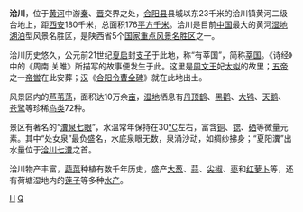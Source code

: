 '''洽川'''，位于[[黄河|黄河]]中游[[陕西|秦]]、[[山西|晋]]交界之处，[[合阳县|合阳县]]县城以东23千米的洽川镇黄河二级台地上，距[[西安|西安]]180千米，总面积176[[平方千米|平方千米]]。洽川是目前[[中国|中国]]最大的黄河[[湿地湖泊|湿地湖泊]]型风景名胜区，是陕西省5个[[国家重点风景名胜区|国家重点风景名胜区]]之一。

洽川历史悠久，公元前21世纪[[夏朝|夏]][[启|启]]封[[支子|支子]]于此地，称“有莘国”，简称[[莘国|莘国]]。《诗经》中的《周南·关雎》所描写的故事便发生于此。这里是[[周文王|周文王]]妃[[太姒|太姒]]的故里；[[五帝|五帝]]之一[[帝喾|帝喾]]在此安葬；[[汉朝|汉]]《[[曹全碑|合阳令曹全碑]]》就在此地出土。

风景区内的[[芦苇荡|芦苇荡]]，面积达10万余[[亩|亩]]，[[湿地|湿地]]栖息有[[丹顶鹤|丹顶鹤]]、[[黑鹳|黑鹳]]、[[大鸨|大鸨]]、[[天鹅|天鹅]]、[[苍鹭|苍鹭]]等珍稀[[鸟类|鸟类]]72种。

景区有著名的“[[瀵泉七眼|瀵泉七眼]]”，水温常年保持在30[[摄氏度|℃]]左右，富含[[铜|铜]]、[[锶|锶]]、[[硒|硒]]等微量元素。其中“处女泉”最负盛名，水底泉眼无数，泉涌沙动，如绸纱拂身；“夏阳瀵”出水量位于[[洽川七瀵|洽川七瀵]]之首。

洽川物产丰富，[[蔬菜|蔬菜]]种植有数千年历史，盛产[[大葱|大葱]]、[[蒜|蒜]]、[[尖椒|尖椒]]、[[枣|枣]]和[[红萝卜|红萝卜]]等，还有荷塘湿地内的[[莲子|莲子]]等多种[[水产|水产]]。



[[Category:陕西地理|H]]
[[Category:渭南|Q]]